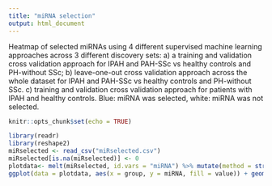 ```yaml
---
title: "miRNA selection"
output: html_document
---
```


Heatmap of selected miRNAs using 4 different supervised machine learning approaches across 3 different discovery sets: a) a training and validation cross validation approach for IPAH and PAH-SSc vs healthy controls and PH-without SSc; b)  leave-one-out cross validation approach across the whole dataset for IPAH and PAH-SSc vs healthy controls and PH-without SSc. c) training and validation cross validation approach for patients with IPAH and healthy controls. Blue: miRNA was selected, white: miRNA was not selected.


```r
knitr::opts_chunk$set(echo = TRUE)
```

```r
library(readr)
library(reshape2)
miRselected <- read_csv("miRselected.csv")
miRselected[is.na(miRselected)] <- 0
plotdata<- melt(miRselected, id.vars = "miRNA") %>% mutate(method = str_sub(variable, start = 1, end = -2)  ,group = str_sub(variable, start=-1)) %>% mutate(group = tolower(group))
ggplot(data = plotdata, aes(x = group, y = miRNA, fill = value)) + geom_tile() + scale_fill_gradient(low = "white", high = "midnightblue") + theme(text = element_text(size=14), legend.position = "none")+ facet_grid(~method)
```

